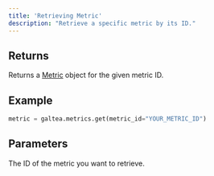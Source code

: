 ```yaml
---
title: 'Retrieving Metric'
description: "Retrieve a specific metric by its ID."
---
```


## Returns
Returns a [Metric](/concepts/metric) object for the given metric ID.

## Example
```python
metric = galtea.metrics.get(metric_id="YOUR_METRIC_ID")
```

## Parameters
<ResponseField name="metric_id" type="string" required>
  The ID of the metric you want to retrieve.
</ResponseField>
